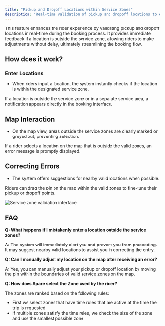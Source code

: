 ```yaml
---
title: "Pickup and Dropoff Locations within Service Zones"
description: "Real-time validation of pickup and dropoff locations to ensure they fall within designated service zones during the booking process"
---
```


This feature enhances the rider experience by validating pickup and dropoff locations in real-time during the booking process. It provides immediate feedback if a location is outside the service zone, allowing riders to make adjustments without delay, ultimately streamlining the booking flow.

## How does it work?

### Enter Locations

- When riders input a location, the system instantly checks if the location is within the designated service zone.

If a location is outside the service zone or in a separate service area, a notification appears directly in the booking interface.

## **Map Interaction**

- On the map view, areas outside the service zones are clearly marked or greyed out, preventing selection.

If a rider selects a location on the map that is outside the valid zones, an error message is promptly displayed.

## **Correcting Errors**

- The system offers suggestions for nearby valid locations when possible.

Riders can drag the pin on the map within the valid zones to fine-tune their pickup or dropoff points.

![Service zone validation interface](https://downloads.intercomcdn.com/i/o/1029146758/67b58c57044020ca5d945f18/image.png?expires=1753820100&signature=8ceb7da2db293acfc6b79fb5e9c3bbd9879a7a469bd4f262d9502a3e1f4b4eb6&req=dSAlH8h6m4ZaUfMW1HO4zV8P%2BDacD75zB0dHeW%2FAkNrqIhcdbdAiA7nIGuhz%0A98FN%0A)

## FAQ

**Q: What happens if I mistakenly enter a location outside the service zones?** 

A: The system will immediately alert you and prevent you from proceeding. It may suggest nearby valid locations to assist you in correcting the entry.

**Q: Can I manually adjust my location on the map after receiving an error?** 

A: Yes, you can manually adjust your pickup or dropoff location by moving the pin within the boundaries of valid service zones on the map.

**Q: How does Spare select the Zone used by the rider?**

The zones are ranked based on the following rules:

- First we select zones that have time rules that are active at the time the trip is requested
- If multiple zones satisfy the time rules, we check the size of the zone and use the smallest possible zone
